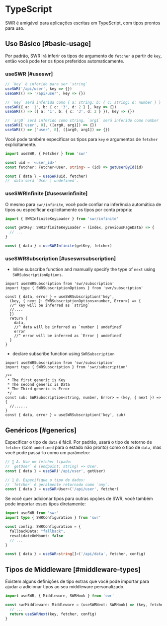 # TypeScript

SWR é amigável para aplicações escritas em TypeScript, com tipos prontos para uso.

## Uso Básico [#basic-usage]

Por padrão, SWR irá inferir os tipos de argumento de `fetcher` a partir de `key`, então você pode ter os tipos preferidos automaticamente.

### useSWR [#useswr]

```typescript
// `key` é inferido para ser `string`
useSWR('/api/user', key => {})
useSWR(() => '/api/user', key => {})

// `key` será inferida como { a: string; b: { c: string; d: number } }
useSWR({ a: '1', b: { c: '3', d: 2 } }, key => {})
useSWR(() => ({ a: '1', b: { c: '3', d: 2 } }), key => {})

// `arg0` será inferido como string. `arg1` será inferido como number
useSWR(['user', 8], ([arg0, arg1]) => {})
useSWR(() => ['user', 8], ([arg0, arg1]) => {})
```

Você pode também especificar os tipos para `key` e argumentos de `fetcher` explicitamente.

```typescript
import useSWR, { Fetcher } from 'swr'

const uid = '<user_id>'
const fetcher: Fetcher<User, string> = (id) => getUserById(id)

const { data } = useSWR(uid, fetcher)
// `data`será `User | undefined`.
```

### useSWRInfinite [#useswrinfinite]

O mesmo para `swr/infinite`, você pode confiar na inferência automática de tipos ou especificar explicitamente os tipos por conta própria:

```typescript
import { SWRInfiniteKeyLoader } from 'swr/infinite'

const getKey: SWRInfiniteKeyLoader = (index, previousPageData) => {
  // ...
}

const { data } = useSWRInfinite(getKey, fetcher)
```

### useSWRSubscription [#useswrsubscription]

* Inline subscribe function and mamually specify the type of `next`  using `SWRSubscriptionOptions`.

```tsx
import useSWRSubscription from 'swr/subscription'
import type { SWRSubscriptionOptions } from 'swr/subscription'

const { data, error } = useSWRSubscription('key', 
  (key, { next }: SWRSubscriptionOptions<number, Error>) => {
  //^ key will be inferred as `string`
  //....
  })
  return {
    data,
    //^ data will be inferred as `number | undefined`
    error
    //^ error will be inferred as `Error | undefined`
  }
}
```

* declare subscribe function using `SWRSubscription`

```tsx
import useSWRSubscription from 'swr/subscription'
import type { SWRSubscription } from 'swr/subscription'

/** 
 * The first generic is Key
 * The second generic is Data
 * The Third generic is Error
 */
const sub: SWRSubscription<string, number, Error> = (key, { next }) => {                         
  //......
}
const { data, error } = useSWRSubscription('key', sub)
```

## Genéricos [#generics]

Especificar o tipo de `data` é fácil. Por padrão, usará o tipo de retorno de `fetcher` (com `undefined` para o estado não pronto) como o tipo de `data`, mas você pode passá-lo como um parâmetro:

```typescript
// 🔹 A. Use um fetcher tipado:
// `getUser` é (endpoint: string) => User.
const { data } = useSWR('/api/user', getUser)

// 🔹 B. Especifique o tipo de dados:
// `fetcher` é geralmente retornado como `any`.
const { data } = useSWR<User>('/api/user', fetcher)
```

Se você quer adicionar tipos para outras opções de SWR, você também pode importar esses tipos diretamente:

```typescript
import useSWR from 'swr'
import type { SWRConfiguration } from 'swr'

const config: SWRConfiguration = {
  fallbackData: "fallback",
  revalidateOnMount: false
  // ...
}

const { data } = useSWR<string[]>('/api/data', fetcher, config)
```

## Tipos de Middleware [#middleware-types]

Existem alguns definições de tipo extras que você pode importar para ajudar a adicionar tipos ao seu middleware personalizado.

```typescript
import useSWR, { Middleware, SWRHook } from 'swr'

const swrMiddleware: Middleware = (useSWRNext: SWRHook) => (key, fetcher, config) => {
  // ...
  return useSWRNext(key, fetcher, config)
}
```
